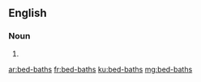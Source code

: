 ==English==

===Noun===
{{head|en|plural}}

# {{plural of|bed-bath|lang=en}}

[[ar:bed-baths]]
[[fr:bed-baths]]
[[ku:bed-baths]]
[[mg:bed-baths]]